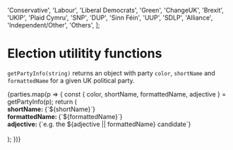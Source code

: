 
  'Conservative',
  'Labour',
  'Liberal Democrats',
  'Green',
  'ChangeUK',
  'Brexit',
  'UKIP',
  'Plaid Cymru',
  'SNP',
  'DUP',
  'Sinn Féin',
  'UUP',
  'SDLP',
  'Alliance',
  'Independent/Other',
  'Others',
];

<Meta title="Elections|GE2019/Utilities" />

# Election utilitity functions

`getPartyInfo(string)` returns an object with party `color`, `shortName` and
`formattedName` for a given UK political party.

<Preview>
  <Story name="getPartyInfo(party: string)">
    <div>
      {parties.map(p => {
        const { color, shortName, formattedName, adjective } = getPartyInfo(p);
        return (
          <div>
            <div
              style={{ height: 20, width: 20, backgroundColor: color, border: '1px solid black' }}
            />
            <div>
              <strong>shortName: </strong>
              {`${shortName}`}
            </div>
            <div>
              <strong>formattedName: </strong>
              {`${formattedName}`}
            </div>
            <div>
              <strong>adjective: </strong>
              {`e.g. the ${adjective || formattedName} candidate`}
            </div>
            <br />
          </div>
        );
      })}
    </div>
  </Story>
</Preview>
